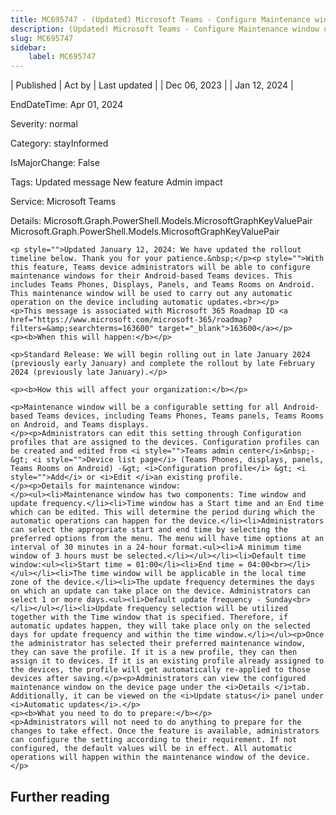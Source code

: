 ```yaml
---
title: MC695747 - (Updated) Microsoft Teams - Configure Maintenance window on Teams admin center for Android-based Teams devices
description: (Updated) Microsoft Teams - Configure Maintenance window on Teams admin center for Android-based Teams devices
slug: MC695747
sidebar:
    label: MC695747
---
```



| Published | Act by | Last updated |
| Dec 06, 2023 |  | Jan 12, 2024 |

EndDateTime: Apr 01, 2024

Severity: normal

Category: stayInformed

IsMajorChange: False

Tags: Updated message New feature Admin impact

Service: Microsoft Teams

Details: Microsoft.Graph.PowerShell.Models.MicrosoftGraphKeyValuePair Microsoft.Graph.PowerShell.Models.MicrosoftGraphKeyValuePair

```
<p style="">Updated January 12, 2024: We have updated the rollout timeline below. Thank you for your patience.&nbsp;</p><p style="">With this feature, Teams device administrators will be able to configure maintenance windows for their Android-based Teams devices. This includes Teams Phones, Displays, Panels, and Teams Rooms on Android. This maintenance window will be used to carry out any automatic operation on the device including automatic updates.<br></p>
<p>This message is associated with Microsoft 365 Roadmap ID <a href="https://www.microsoft.com/microsoft-365/roadmap?filters=&amp;searchterms=163600" target="_blank">163600</a></p>
<p><b>When this will happen:</b></p>

<p>Standard Release: We will begin rolling out in late January 2024 (previously early January) and complete the rollout by late February 2024 (previously late January).</p>

<p><b>How this will affect your organization:</b></p>

<p>Maintenance window will be a configurable setting for all Android-based Teams devices, including Teams Phones, Teams panels, Teams Rooms on Android, and Teams displays.
</p><p>Administrators can edit this setting through Configuration profiles that are assigned to the devices. Configuration profiles can be created and edited from <i style="">Teams admin center</i>&nbsp;-&gt; <i style="">Device list page</i> (Teams Phones, displays, panels, Teams Rooms on Android) -&gt; <i>Configuration profile</i> &gt; <i style="">Add</i> or <i>Edit </i>an existing profile.
</p><p>Details for maintenance window:
</p><ul><li>Maintenance window has two components: Time window and update frequency.</li><li>Time window has a Start time and an End time which can be edited. This will determine the period during which the automatic operations can happen for the device.</li><li>Administrators can select the appropriate start and end time by selecting the preferred options from the menu. The menu will have time options at an interval of 30 minutes in a 24-hour format.<ul><li>A minimum time window of 3 hours must be selected.</li></ul></li><li>Default time window:<ul><li>Start time = 01:00</li><li>End time = 04:00<br></li></ul></li><li>The time window will be applicable in the local time zone of the device.</li><li>The update frequency determines the days on which an update can take place on the device. Administrators can select 1 or more days.<ul><li>Default update frequency - Sunday<br></li></ul></li><li>Update frequency selection will be utilized together with the Time window that is specified. Therefore, if automatic updates happen, they will take place only on the selected days for update frequency and within the time window.</li></ul><p>Once the administrator has selected their preferred maintenance window, they can save the profile. If it is a new profile, they can then assign it to devices. If it is an existing profile already assigned to the devices, the profile will get automatically re-applied to those devices after saving.</p><p>Administrators can view the configured maintenance window on the device page under the <i>Details </i>tab. Additionally, it can be viewed on the <i>Update status</i> panel under <i>Automatic updates</i>.</p>
<p><b>What you need to do to prepare:</b></p>
<p>Administrators will not need to do anything to prepare for the changes to take effect. Once the feature is available, administrators can configure the setting according to their requirement. If not configured, the default values will be in effect. All automatic operations will happen within the maintenance window of the device.</p>
```

## Further reading
